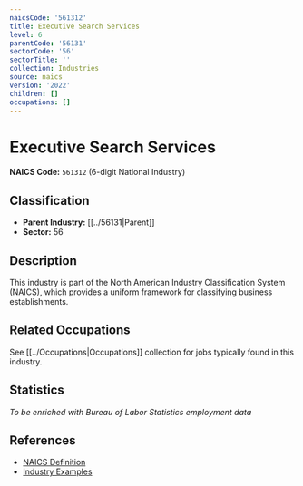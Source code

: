 ```yaml
---
naicsCode: '561312'
title: Executive Search Services
level: 6
parentCode: '56131'
sectorCode: '56'
sectorTitle: ''
collection: Industries
source: naics
version: '2022'
children: []
occupations: []
---
```

# Executive Search Services

**NAICS Code:** `561312` (6-digit National Industry)

## Classification

- **Parent Industry:** [[../56131|Parent]]
- **Sector:** 56

## Description

This industry is part of the North American Industry Classification System (NAICS), which provides a uniform framework for classifying business establishments.

## Related Occupations

See [[../Occupations|Occupations]] collection for jobs typically found in this industry.

## Statistics

*To be enriched with Bureau of Labor Statistics employment data*

## References

- [NAICS Definition](https://www.census.gov/naics/)
- [Industry Examples](https://www.census.gov/naics/2022NAICS/)
